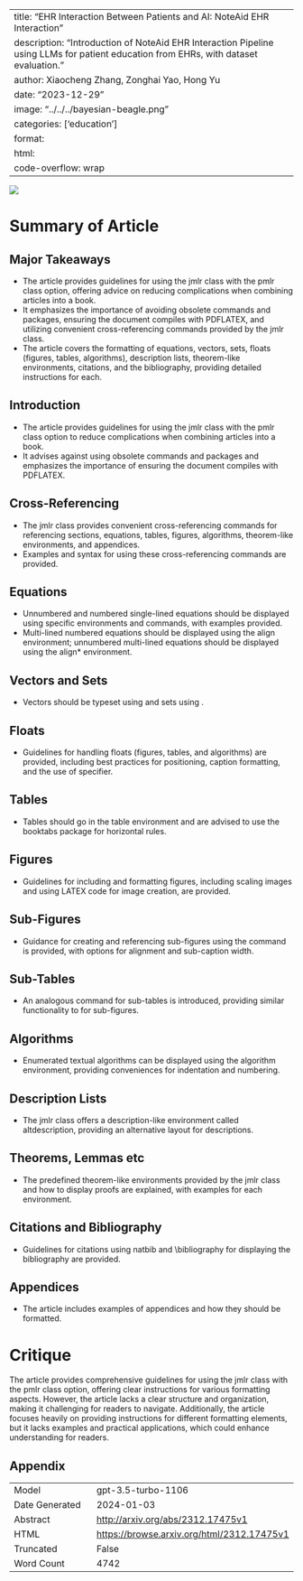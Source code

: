 
---
title: "EHR Interaction Between Patients and AI: NoteAid EHR Interaction"
description: "Introduction of NoteAid EHR Interaction Pipeline using LLMs for patient education from EHRs, with dataset evaluation."
author: Xiaocheng Zhang, Zonghai Yao, Hong Yu
date: "2023-12-29"
image: "../../../bayesian-beagle.png"
categories: ['education']
format:
  html:
    code-overflow: wrap
---

![](None)

# Summary of Article

## Major Takeaways
- The article provides guidelines for using the jmlr class with the pmlr class option, offering advice on reducing complications when combining articles into a book.
- It emphasizes the importance of avoiding obsolete commands and packages, ensuring the document compiles with PDFLATEX, and utilizing convenient cross-referencing commands provided by the jmlr class.
- The article covers the formatting of equations, vectors, sets, floats (figures, tables, algorithms), description lists, theorem-like environments, citations, and the bibliography, providing detailed instructions for each.

## Introduction
- The article provides guidelines for using the jmlr class with the pmlr class option to reduce complications when combining articles into a book.
- It advises against using obsolete commands and packages and emphasizes the importance of ensuring the document compiles with PDFLATEX.

## Cross-Referencing
- The jmlr class provides convenient cross-referencing commands for referencing sections, equations, tables, figures, algorithms, theorem-like environments, and appendices.
- Examples and syntax for using these cross-referencing commands are provided.

## Equations
- Unnumbered and numbered single-lined equations should be displayed using specific environments and commands, with examples provided.
- Multi-lined numbered equations should be displayed using the align environment; unnumbered multi-lined equations should be displayed using the align* environment.
  
## Vectors and Sets
- Vectors should be typeset using \vec and sets using \set.
  
## Floats
- Guidelines for handling floats (figures, tables, and algorithms) are provided, including best practices for positioning, caption formatting, and the use of specifier.

## Tables
- Tables should go in the table environment and are advised to use the booktabs package for horizontal rules.
  
## Figures
- Guidelines for including and formatting figures, including scaling images and using LATEX code for image creation, are provided.

## Sub-Figures
- Guidance for creating and referencing sub-figures using the \subfigure command is provided, with options for alignment and sub-caption width.

## Sub-Tables
- An analogous command \subtable for sub-tables is introduced, providing similar functionality to \subfigure for sub-figures.

## Algorithms
- Enumerated textual algorithms can be displayed using the algorithm environment, providing conveniences for indentation and numbering.
  
## Description Lists
- The jmlr class offers a description-like environment called altdescription, providing an alternative layout for descriptions.

## Theorems, Lemmas etc
- The predefined theorem-like environments provided by the jmlr class and how to display proofs are explained, with examples for each environment.

## Citations and Bibliography
- Guidelines for citations using natbib and \bibliography for displaying the bibliography are provided.

## Appendices
- The article includes examples of appendices and how they should be formatted.

# Critique
The article provides comprehensive guidelines for using the jmlr class with the pmlr class option, offering clear instructions for various formatting aspects. However, the article lacks a clear structure and organization, making it challenging for readers to navigate. Additionally, the article focuses heavily on providing instructions for different formatting elements, but it lacks examples and practical applications, which could enhance understanding for readers.

## Appendix

|          |          |
|----------|----------|
| Model     | gpt-3.5-turbo-1106       |
| Date Generated     | 2024-01-03       |
| Abstract | [http://arxiv.org/abs/2312.17475v1](http://arxiv.org/abs/2312.17475v1)        |
| HTML     | [https://browse.arxiv.org/html/2312.17475v1](https://browse.arxiv.org/html/2312.17475v1)       |
| Truncated       | False       |
| Word Count       | 4742       |